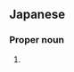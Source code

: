 ==Japanese==
{{ja-kanjitab|ちゃ|えん|yomi=o}}

===Proper noun===
{{ja-pos|proper|ちゃえん}}

# {{surname|lang=ja|sort=ちゃえん}}